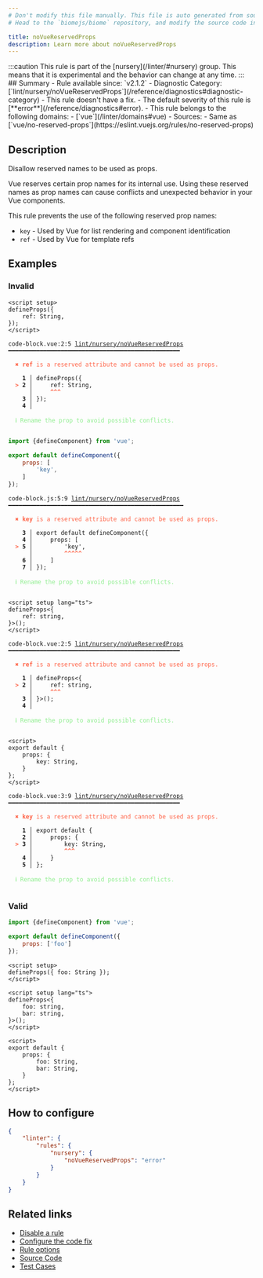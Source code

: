 ```yaml
---
# Don't modify this file manually. This file is auto generated from source, and you will lose your changes next time the website is built.
# Head to the `biomejs/biome` repository, and modify the source code in there.

title: noVueReservedProps
description: Learn more about noVueReservedProps
---
```


<Tabs>
<TabItem label="JavaScript (and super languages)" icon="seti:javascript">
:::caution
This rule is part of the [nursery](/linter/#nursery) group. This means that it is experimental and the behavior can change at any time.
:::
## Summary
- Rule available since: `v2.1.2`
- Diagnostic Category: [`lint/nursery/noVueReservedProps`](/reference/diagnostics#diagnostic-category)
- This rule doesn't have a fix.
- The default severity of this rule is [**error**](/reference/diagnostics#error).
- This rule belongs to the following domains:
  - [`vue`](/linter/domains#vue)
- Sources: 
  - Same as [`vue/no-reserved-props`](https://eslint.vuejs.org/rules/no-reserved-props)

## Description
Disallow reserved names to be used as props.

Vue reserves certain prop names for its internal use. Using these reserved names
as prop names can cause conflicts and unexpected behavior in your Vue components.

This rule prevents the use of the following reserved prop names:

- `key` - Used by Vue for list rendering and component identification
- `ref` - Used by Vue for template refs

## Examples

### Invalid

```vue
<script setup>
defineProps({
    ref: String,
});
</script>
```

<pre class="language-text"><code class="language-text">code-block.vue:2:5 <a href="https://biomejs.dev/linter/rules/no-vue-reserved-props">lint/nursery/noVueReservedProps</a> ━━━━━━━━━━━━━━━━━━━━━━━━━━━━━━━━━━━━━━━━━━━━━━━━━<br /><br />  <strong><span style="color: Tomato;">✖</span></strong> <span style="color: Tomato;"><strong>ref</strong></span><span style="color: Tomato;"> is a reserved attribute and cannot be used as props.</span><br />  <br />    <strong>1 │ </strong>defineProps(&#123;<br />  <strong><span style="color: Tomato;">&gt;</span></strong> <strong>2 │ </strong>    ref: String,<br />   <strong>   │ </strong>    <strong><span style="color: Tomato;">^</span></strong><strong><span style="color: Tomato;">^</span></strong><strong><span style="color: Tomato;">^</span></strong><br />    <strong>3 │ </strong>&#125;);<br />    <strong>4 │ </strong><br />  <br />  <strong><span style="color: lightgreen;">ℹ</span></strong> <span style="color: lightgreen;">Rename the prop to avoid possible conflicts.</span><br />  <br /></code></pre>

```js
import {defineComponent} from 'vue';

export default defineComponent({
    props: [
        'key',
    ]
});
```

<pre class="language-text"><code class="language-text">code-block.js:5:9 <a href="https://biomejs.dev/linter/rules/no-vue-reserved-props">lint/nursery/noVueReservedProps</a> ━━━━━━━━━━━━━━━━━━━━━━━━━━━━━━━━━━━━━━━━━━━━━━━━━━<br /><br />  <strong><span style="color: Tomato;">✖</span></strong> <span style="color: Tomato;"><strong>key</strong></span><span style="color: Tomato;"> is a reserved attribute and cannot be used as props.</span><br />  <br />    <strong>3 │ </strong>export default defineComponent(&#123;<br />    <strong>4 │ </strong>    props: [<br />  <strong><span style="color: Tomato;">&gt;</span></strong> <strong>5 │ </strong>        'key',<br />   <strong>   │ </strong>        <strong><span style="color: Tomato;">^</span></strong><strong><span style="color: Tomato;">^</span></strong><strong><span style="color: Tomato;">^</span></strong><strong><span style="color: Tomato;">^</span></strong><strong><span style="color: Tomato;">^</span></strong><br />    <strong>6 │ </strong>    ]<br />    <strong>7 │ </strong>&#125;);<br />  <br />  <strong><span style="color: lightgreen;">ℹ</span></strong> <span style="color: lightgreen;">Rename the prop to avoid possible conflicts.</span><br />  <br /></code></pre>

```vue
<script setup lang="ts">
defineProps<{
    ref: string,
}>();
</script>
```

<pre class="language-text"><code class="language-text">code-block.vue:2:5 <a href="https://biomejs.dev/linter/rules/no-vue-reserved-props">lint/nursery/noVueReservedProps</a> ━━━━━━━━━━━━━━━━━━━━━━━━━━━━━━━━━━━━━━━━━━━━━━━━━<br /><br />  <strong><span style="color: Tomato;">✖</span></strong> <span style="color: Tomato;"><strong>ref</strong></span><span style="color: Tomato;"> is a reserved attribute and cannot be used as props.</span><br />  <br />    <strong>1 │ </strong>defineProps&lt;&#123;<br />  <strong><span style="color: Tomato;">&gt;</span></strong> <strong>2 │ </strong>    ref: string,<br />   <strong>   │ </strong>    <strong><span style="color: Tomato;">^</span></strong><strong><span style="color: Tomato;">^</span></strong><strong><span style="color: Tomato;">^</span></strong><br />    <strong>3 │ </strong>&#125;&gt;();<br />    <strong>4 │ </strong><br />  <br />  <strong><span style="color: lightgreen;">ℹ</span></strong> <span style="color: lightgreen;">Rename the prop to avoid possible conflicts.</span><br />  <br /></code></pre>

```vue
<script>
export default {
    props: {
        key: String,
    }
};
</script>
```

<pre class="language-text"><code class="language-text">code-block.vue:3:9 <a href="https://biomejs.dev/linter/rules/no-vue-reserved-props">lint/nursery/noVueReservedProps</a> ━━━━━━━━━━━━━━━━━━━━━━━━━━━━━━━━━━━━━━━━━━━━━━━━━<br /><br />  <strong><span style="color: Tomato;">✖</span></strong> <span style="color: Tomato;"><strong>key</strong></span><span style="color: Tomato;"> is a reserved attribute and cannot be used as props.</span><br />  <br />    <strong>1 │ </strong>export default &#123;<br />    <strong>2 │ </strong>    props: &#123;<br />  <strong><span style="color: Tomato;">&gt;</span></strong> <strong>3 │ </strong>        key: String,<br />   <strong>   │ </strong>        <strong><span style="color: Tomato;">^</span></strong><strong><span style="color: Tomato;">^</span></strong><strong><span style="color: Tomato;">^</span></strong><br />    <strong>4 │ </strong>    &#125;<br />    <strong>5 │ </strong>&#125;;<br />  <br />  <strong><span style="color: lightgreen;">ℹ</span></strong> <span style="color: lightgreen;">Rename the prop to avoid possible conflicts.</span><br />  <br /></code></pre>

### Valid

```js
import {defineComponent} from 'vue';

export default defineComponent({
    props: ['foo']
});
```

```vue
<script setup>
defineProps({ foo: String });
</script>
```

```vue
<script setup lang="ts">
defineProps<{
    foo: string,
    bar: string,
}>();
</script>
```

```vue
<script>
export default {
    props: {
        foo: String,
        bar: String,
    }
};
</script>
```

## How to configure
```json title="biome.json"
{
	"linter": {
		"rules": {
			"nursery": {
				"noVueReservedProps": "error"
			}
		}
	}
}

```
## Related links

- [Disable a rule](/linter/#disable-a-rule)
- [Configure the code fix](/linter#configure-the-code-fix)
- [Rule options](/linter/#rule-options)
- [Source Code](https://github.com/biomejs/biome/blob/main/crates/biome_js_analyze/src/lint/nursery/no_vue_reserved_props.rs)
- [Test Cases](https://github.com/biomejs/biome/blob/main/crates/biome_js_analyze/tests/specs/nursery/noVueReservedProps)

</TabItem>
</Tabs>

